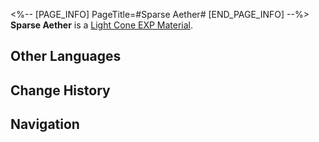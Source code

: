 <%-- [PAGE_INFO]
PageTitle=#Sparse Aether#
[END_PAGE_INFO] --%>
{{Item Infobox
|id          = 221
|image       = Item Sparse Aether.png{{subst:void|<!--$UPLOAD:<<SpriteOutput/ItemFigures/221.png>-<Item Sparse Aether.png>-<Item Icons>>-->}}
|type        = Light Cone EXP Material
|invCategory = Upgrade Materials
|rarity      = 2
|effect      = 
|description = Enhancement material for Light Cones, provides 500 Light Cone EXP.
|source1     = [[Calyx (Golden): Bud of Aether (undefined)]]
|source2     = [[Assignment]] rewards
}}
{{Description|An imaginary substance that shouldn't exist in reality. The basic material to create Light Cones.<br />The images contained in the Light Cones become clearer when infused with this substance.<br /><br />''"I see, so this is the supposed 'memoria' of the Garden of Recollection. No wonder the Memokeepers can set off on galactic voyages with memories."''}}
'''Sparse Aether''' is a [[Light Cone EXP Material]].

==Other Languages==
{{Other Languages
|en   = Sparse Aether
|zhs  = 稀薄以太
|zht  = 稀薄乙太
|ja   = 希薄なエーテル
|ko   = 희박한 에테르
|es   = Éter disperso
|fr   = Éther dilué
|ru   = Разрежённый эфир
|th   = Sparse Aether
|vi   = Aether Loãng
|de   = Verdünnter Äther
|id   = Sparse Aether
|pt   = Éter Espalhado
}}

==Change History==
{{Change History|1.0}}

==Navigation==
{{Upgrade Material Navbox}}